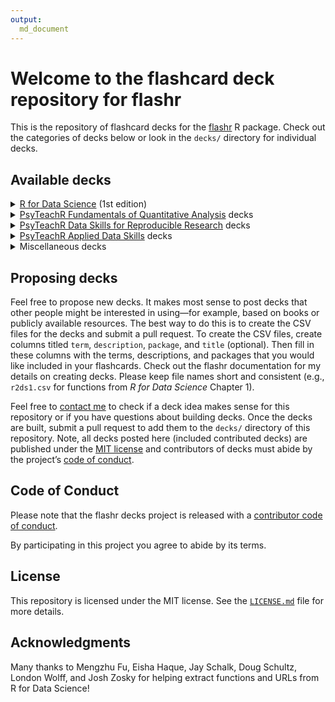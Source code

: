 ```yaml
---
output:
  md_document
---
```


# Welcome to the flashcard deck repository for flashr

This is the repository of flashcard decks for the [flashr](https://github.com/JeffreyRStevens/flashr) R package. Check out the categories of decks below or look in the `decks/` directory for individual decks.

## Available decks

<details><summary><a href = "https://r4ds.had.co.nz">R for Data Science</a> (1st edition)</summary>
* Ch. 1 Introduction: `r4ds1`
* Ch. 3 Data visualization: `r4ds3`
* Ch. 5 Data transformation: `r4ds5`
* Ch. 7 Exploratory data analysis: `r4ds7`
* Ch. 8 Workflow: projects: `r4ds8`
</details>

<details><summary><a href="https://psyteachr.github.io/quant-fun-v2/">PsyTeachR Fundamentals of Quantitative Analysis</a> decks</summary>
* Ch. 1 Programming basics: `psyteachr_ads1`
* Ch. 2 Intro to R: `psyteachr_ads2`
* Ch. 3 Starting with data: `psyteachr_ads3`
* Ch. 4 Data wrangling 1: `psyteachr_ads4`
* Ch. 5 Data wrangling 2: `psyteachr_ads5`
* Ch. 6 Data wrangling 3: `psyteachr_ads6`
* Ch. 7 Intro to data visualisation: `psyteachr_ads7`
* Ch. 8 Probability: `psyteachr_ads8`
* Ch. 9 Correlations: `psyteachr_ads9`
* Ch. 10 t-tests: `psyteachr_ads10`
* Ch. 11 Power and effect sizes: `psyteachr_ads11`
* Ch. 12 Screening data: `psyteachr_ads12`
* Ch. 13 Visualisation: `psyteachr_ads13`
* Ch. 14 One-way ANOVA: `psyteachr_ads14`
* Ch. 15 Factorial ANOVA: `psyteachr_ads15`
* Ch. 16 Regression: `psyteachr_ads16`
* Ch. 17 Multiple regression: `psyteachr_ads17`
</details>

<details><summary><a href="https://psyteachr.github.io/reprores-v2/">PsyTeachR Data Skills for Reproducible Research</a> decks</summary>
* Ch. 1 Getting started: `psyteachr_dsrr1`
* Ch. 2 Reproducible workflows: `psyteachr_dsrr2`
* Ch. 3 Data visualisation: `psyteachr_dsrr3`
* Ch. 4 Working with data: `psyteachr_dsrr4`
* Ch. 5 Data relations: `psyteachr_dsrr5`
* Ch. 6 Tidy data: `psyteachr_dsrr6`
* Ch. 7 Data wrangling: `psyteachr_dsrr7`
* Ch. 8 Introduction to GLM: `psyteachr_dsrr8`
* Ch. 9 Iteration & functions: `psyteachr_dsrr9`
* Ch. 10 Probability & simulation: `psyteachr_dsrr10`
</details>

<details><summary><a href="https://psyteachr.github.io/ads-v1/">PsyTeachR Applied Data Skills</a> decks</summary>
* Ch. 1 Intro to R and RStudio: `psyteachr_ads1`
* Ch. 2 Reports with R Markdown: `psyteachr_ads2`
* Ch. 3 Data visualisation: `psyteachr_ads3`
* Ch. 4 Data import: `psyteachr_ads4`
* Ch. 5 Data summaries: `psyteachr_ads5`
* Ch. 6 Practice report: `psyteachr_ads6`
* Ch. 7 Data replations: `psyteachr_ads7`
* Ch. 8 Data tidying: `psyteachr_ads8`
* Ch. 9 Data wrangling: `psyteachr_ads9`
* Ch. 10 Customising visualisations & reports: `psyteachr_ads10`
</details>

<details><summary>Miscellaneous decks</summary>
* Data types: `data_types`
* Operators: `operators`
* Vectors: `vectors`
</details>

<!-- ### [R for Data Science](https://r4ds.had.co.nz) (2nd edition), category ID `r4ds2e` -->

## Proposing decks

Feel free to propose new decks. It makes most sense to post decks that other people might be interested in using---for example, based on books or publicly available resources. The best way to do this is to create the CSV files for the decks and submit a pull request. To create the CSV files, create columns titled `term`, `description`, `package`, and `title` (optional). Then fill in these columns with the terms, descriptions, and packages that you would like included in your flashcards. Check out the flashr documentation for my details on creating decks. Please keep file names short and consistent (e.g., `r2ds1.csv` for functions from *R for Data Science* Chapter 1).

Feel free to [contact me](mailto:jeffrey.r.stevens@protonmail.com) to check if a deck idea makes sense for this repository or if you have questions about building decks. Once the decks are built, submit a pull request to add them to the `decks/` directory of this repository. Note, all decks posted here (included contributed decks) are published under the [MIT license](LICENSE.md) and contributors of decks must abide by the project's [code of conduct](code_of_conduct.md).

## Code of Conduct

Please note that the flashr decks project is released with a [contributor code of conduct](code_of_conduct.md).

By participating in this project you agree to abide by its terms.

## License

This repository is licensed under the MIT license. See the [`LICENSE.md`](LICENSE.md) file for more details.

## Acknowledgments

Many thanks to Mengzhu Fu, Eisha Haque, Jay Schalk, Doug Schultz, London Wolff, and Josh Zosky for helping extract functions and URLs from R for Data Science!
